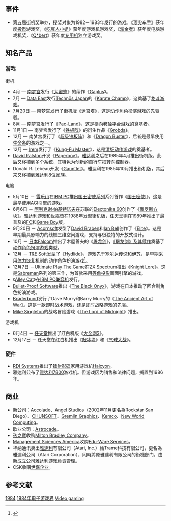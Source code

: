 {{NoteTA
| G1=Games
}}

== 事件 ==

* 第五届[[电子游戏_(杂志)|街机奖]]举办，授奖对象为1982－1983年发行的游戏。《[[顶尖车手|顶尖车手]]》获年度[[街机|投币]]游戏奖，《[[吃豆人小姐|吃豆人小姐]]》获年度游戏机游戏奖，《[[淘金者_(游戏)|淘金者]]》获年度电脑游戏机奖，《[[Q*bert|Q*bert]]》获年度[[专用游戏机|专用机]]独立游戏奖。

== 知名产品 ==

=== 游戏 ===

; 街机
* 4月 — [[南梦宫|南梦宫]]发行《[[大蜜蜂_(游戏)|大蜜蜂]]》的续作《[[Gaplus|Gaplus]]》。
* 7月 — [[Data_East|Data East]]发行[[Technōs_Japan|Technōs Japan]]的《[[Karate_Champ|Karate Champ]]》，这奠基了[[格斗游戏|格斗游戏]]。
* 7月20日 — 南梦宫发行了街机版《[[迷宫塔|迷宫塔]]》，这是[[动作角色扮演游戏|动作角色扮演游戏]]的先驱者。
* 8月 — 南梦宫发行了《[[Pac-Land|Pac-Land]]》，这是[[横向卷轴游戏|横向卷轴]][[平台游戏|平台游戏]]的奠基者。
* 11月1日 — 南梦宫发行了《[[铁板阵|铁板阵]]》的衍生作品《[[Grobda|Grobda]]》。
* 12月 — 南梦宫发行了《[[超级铁板阵|超级铁板阵]]》和《[[Dragon_Buster|Dragon Buster]]》，后者是最早使用[[生命值|生命条]]的游戏之一。
* 12月 — [[Irem|Irem]]发行了《[[Kung-Fu_Master|Kung-Fu Master]]》，这是[[清版动作游戏|清版动作游戏]]的奠基者。
* [[David_Ralston|David Ralston]]开发《[[Paperboy|Paperboy]]》。[[雅达利|雅达利]]之后在1985年4月推出街机版，此后又移植到多个系统，其特色为创新的自行车把转向控制器。
* Donald R. Lebeau开发《[[Gauntlet|Gauntlet]]》。雅达利在1985年10月推出街机版，其后来又移植到[[雅达利8位家族|雅达利8位家族]]。

; 电脑
* 5月10日 － [[雪乐山|雪乐山]]在[[IBM_PC|IBM PC]]推出[[国王密使系列|国王密使系列]]系列首作《[[国王密使I|国王密使I]]》，这是最早使用[[Adventure_Game_Interpreter|AGI]]引擎的游戏。
* 6月6日 － [[阿列克谢·帕基特诺夫|阿列克谢·帕基特诺夫]]在苏联的[[Electonika_60|Electonika 60]]创作了《[[俄罗斯方块|俄罗斯方块]]》。[[雅达利游戏|雅达利游戏]]和[[世嘉|世嘉]]皆在1988年发型街机版，任天堂则在1989年推出了最普及的[[红白机|FC]]和[[Game_Boy|Game Boy]]版。
* 9月20日 － [[Acornsoft|Acornsoft]]发型了[[David_Braben|David Braben]]和[[Ian_Bell|Ian Bell]]创作了《[[Elite|Elite]]》。这是早期最具影响力的线框三维空间游戏，支持{{le|六方位自由度|Six degrees of freedom}}与很独特的开放式设计。
* 10月 － [[日本Falcom|日本Falcom]]推出了木屋善夫的《[[屠龙剑_(游戏)|屠龙剑]]》，[[屠龙剑系列|《屠龙剑》及其续作]]奠基了[[动作角色扮演游戏|动作角色扮演游戏]]类型。
* 12月 － [[T&E_Soft|T&E Soft]]发型了《[[Hydlide|Hydlide]]》，游戏先于[[塞尔达传说|塞尔达传说]]和[[伊苏系列|伊苏]]，是早期采用[[体力值|体力恢复]]机制的动作角色扮演游戏<ref>{{cite web|author=Kurt Kalata & Robert Greene|url=http://www.hardcoregaming101.net/hydlide/hydlide.htm|title=Hydlide|publisher=Hardcore Gaming 101|accessdate=2011-05-01|archive-date=2012-09-26|archive-url=https://www.webcitation.org/6AxjM71Lu?url=http://www.hardcoregaming101.net/hydlide/hydlide.htm|dead-url=no}}</ref>。
* 12月7日 －[[Ultimate_Play_The_Game|Ultimate Play The Game]]在[[ZX_Spectrum|ZX Spectrum]]推出《[[Knight_Lore|Knight Lore]]》。这是[[Sabreman|Sabreman]]系列的第三作，为首款采用[[等角投影|等角投影]]画面引擎的游戏。
* 《[[Alley_Cat|Alley Cat]]》在[[IBM_PC兼容机|IBM PC兼容机]]发行。
* [[Bullet-Proof_Software|Bullet-Proof Software]]推出《[[The_Black_Onyx|The Black Onyx]]》，游戏在日本推动了回合制角色扮演游戏。
* [[Brøderbund|Brøderbund]]发行了Dave Murry和Barry Murry的《[[The_Ancient_Art_of_War|The Ancient Art of War]]》。这是一款[[即时战术游戏|即时战术游戏]]，还是[[即时战略游戏|即时战略游戏]]的先驱。
* [[Mike_Singleton|Mike Singleton]]的战略冒险游戏《[[The_Lord_of_Midnight|The Lord of Midnight]]》推出。

; 游戏机
* 6月4日 － [[任天堂|任天堂]]推出了红白机版《[[大金刚3|大金刚3]]》。
* 12月17日 － 任天堂在红白机推出《[[敲冰块|敲冰块]]》和《[[气球大战|气球大战]]》。

=== 硬件 ===

* [[RDI_Systems|RDI Systems]]推出了[[镭射影碟|镭射影碟]]家用游戏机[[Halcyon|Halcyon]]。
* 雅达利公布了[[雅达利7800|雅达利7800]]游戏机。但游戏因为销售和法律问题，搁置到1986年。

== 商业 ==

* 新公司：[[Accolade|Accolade]]、[[Rockstar_San_Diego|Angel Studios]]（2002年11月更名為Rockstar San Diego）、[[CHUNSOFT|CHUNSOFT]]、[[Gremlin_Graphics|Gremlin Graphics]]、[[Kemco|Kemco]]、[[New_World_Computing|New World Computing]]。
* 歇业公司：[[Astrocade|Astrocade]]。
* [[孩之寶|孩之寶]]收购[[Milton_Bradley_Company|Milton Bradley Company]]。
* [[Management_Sciences_America|Management Sciences America]]收购[[Edu-Ware_Services|Edu-Ware Services]]。
* 华纳通讯卖出[[雅達利|雅達利]]有限公司（Atari, Inc.）給Trame科技有限公司，更名為雅達利公司（Atari Corporation），同時將原雅達利有限公司的街機部门，由新成立公司[[雅达利游戏|雅达利游戏]]負責管理。
* CSK收購[[世嘉|世嘉企业]]。

== 参考文献 ==
{{reflist}}

{{电子游戏史}}

{{DEFAULTSORT:1984 In Video Gaming}}
[[Category:1980年代电子游戏界|1984]]
[[Category:1984年电子游戏界|]]
[[Category:1984年|Video gaming]]